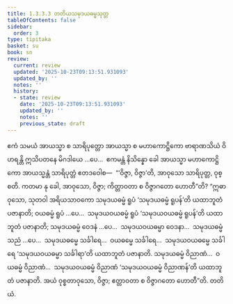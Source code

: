 ```yaml
---
title: 1.3.3.3 တတိယသမုဒယဓမ္မသုတ္တ
tableOfContents: false
sidebar:
  order: 3
type: tipitaka
basket: su
book: sn
review:
  current: review
  updated: '2025-10-23T09:13:51.931093'
  updated_by: ''
  notes: ''
  history:
  - state: review
    date: '2025-10-23T09:13:51.931093'
    updated_by: ''
    notes: ''
    previous_state: draft
---
```



<ReviewStatus review={frontmatter.review} showDetails={true} />

<HypothesisAnnotation frontmatter={frontmatter} />

<DynamicBreadcrumb />

<Division number="128" book="sn" e="ch" v="18" p="299">

<Paragraph number="728" book="sn">
ဧကံ သမယံ အာယသ္မာ စ သာရိပုတ္တော အာယသ္မာ စ မဟာကောဋ္ဌိကော ဗာရာဏသိယံ ဝိဟရန္တိ ဣသိပတနေ မိဂဒါယေ …ပေ…  ဧကမန္တံ နိသိန္နော ခေါ အာယသ္မာ မဟာကောဋ္ဌိကော အာယသ္မန္တံ သာရိပုတ္တံ ဧတဒဝေါစ—  “‘ဝိဇ္ဇာ, ဝိဇ္ဇာ’တိ, အာဝုသော သာရိပုတ္တ, ဝုစ္စတိ. ကတမာ နု ခေါ, အာဝုသော, ဝိဇ္ဇာ; ကိတ္တာဝတာ စ ဝိဇ္ဇာဂတော ဟောတီ”တိ?
</Paragraph>

<Paragraph number="729" book="sn">
“ဣဓာဝုသော, သုတဝါ အရိယသာဝကော သမုဒယဓမ္မံ ရူပံ ‘သမုဒယဓမ္မံ ရူပန်’တိ ယထာဘူတံ ပဇာနာတိ; ဝယဓမ္မံ ရူပံ …ပေ…  သမုဒယဝယဓမ္မံ ရူပံ ‘သမုဒယဝယဓမ္မံ ရူပန်’တိ ယထာဘူတံ ပဇာနာတိ; သမုဒယဓမ္မံ ဝေဒနံ …ပေ…  သမုဒယဝယဓမ္မာ ဝေဒနာ…  သမုဒယဓမ္မံ သညံ …ပေ…  သမုဒယဓမ္မေ သင်္ခါရေ…  ဝယဓမ္မေ သင်္ခါရေ…  သမုဒယဝယဓမ္မေ သင်္ခါရေ ‘သမုဒယဝယဓမ္မာ သင်္ခါရာ’တိ ယထာဘူတံ ပဇာနာတိ. သမုဒယဓမ္မံ ဝိညာဏံ…  ဝယဓမ္မံ ဝိညာဏံ…  သမုဒယဝယဓမ္မံ ဝိညာဏံ ‘သမုဒယဝယဓမ္မံ ဝိညာဏန်’တိ ယထာဘူတံ ပဇာနာတိ. အယံ ဝုစ္စတာဝုသော, ဝိဇ္ဇာ; ဧတ္တာဝတာ စ ဝိဇ္ဇာဂတော ဟောတီ”တိ.

</Paragraph>
</Division>

<Paragraph number="730" type="center" book="sn">
တတိယံ.
</Paragraph>